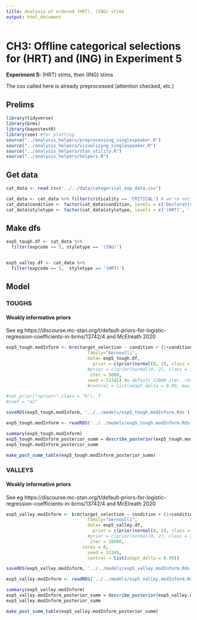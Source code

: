```yaml
---
title: Analysis of ordered (HRT), (ING) stims
output: html_document
---
```


# CH3: Offline categorical selections for (HRT) and (ING) in Experiment 5 
**Experiment 5:** (HRT) stims, then (ING) stims

The csv called here is already preprocessed (attention checked, etc.)

## Prelims

```r
library(tidyverse)
library(brms)
library(bayestestR)
library(see) #for plotting
source("../analysis_helpers/preprocessing_singlespeaker.R")
source("../analysis_helpers/visualizing_singlespeaker.R")
source("../analysis_helpers/stan_utility.R")
source("../analysis_helpers/helpers.R")
```

## Get data

```r
cat_data <- read.csv('../../data/categorical_exp_data.csv')

```

```r
cat_data <- cat_data %>% filter(criticality == 'CRITICAL') # we're not interested in fillers 
cat_data$condition <- factor(cat_data$condition, levels = c('Declarative' , 'HRT', 'ing', 'in'))
cat_data$styletype <- factor(cat_data$styletype, levels = c('(HRT)', '(ING)'))
```

## Make dfs

```r
exp5_tough.df <- cat_data %>%
  filter(expcode == 5, styletype == '(ING)') 


exp5_valley.df <- cat_data %>%
  filter(expcode == 5,  styletype == '(HRT)') 
```



## Model

### TOUGHS

#### Weakly informative priors
See eg https://discourse.mc-stan.org/t/default-priors-for-logistic-regression-coefficients-in-brms/13742/4 and McElreath 2020

```r
exp5_tough.modInform <- brm(target_selection ~ condition + (1+condition|participant) + (1+condition|stim_type), 
                               family="bernoulli", 
                               data= exp5_tough.df,
                                 prior = c(prior(normal(0, 2), class = b)),
                               #prior = c(prior(normal(0, 2), class = Intercept), prior(normal(0, 2), class = b)),
                                iter = 5000,
                               seed = 12345) #w default (2000 iter, rhat)
                               #control = list(adapt_delta = 0.99, max_treedepth = 15))

#set_prior("<prior>",class = "b"). T
#coef = "x2"
```

```r
saveRDS(exp5_tough.modInform, '../../models/exp5_tough.modInform.Rds')
```

```r
exp5_tough.modInform <- readRDS('../../models/exp5_tough.modInform.Rds')
```

```r
summary(exp5_tough.modInform)
exp5_tough.modInform_posterior_summ = describe_posterior(exp5_tough.modInform, centrality = "MAP", test = c("p_direction","rope"), ci=0.95, rope_ci=1)
exp5_tough.modInform_posterior_summ
```


```r
make_post_summ_table(exp5_tough.modInform_posterior_summ)
```


### VALLEYS

#### Weakly informative priors
See eg https://discourse.mc-stan.org/t/default-priors-for-logistic-regression-coefficients-in-brms/13742/4 and McElreath 2020

```r
exp5_valley.modInform <- brm(target_selection ~ condition + (1+condition|participant) + (1+condition|stim_type), 
                               family="bernoulli", 
                               data= exp5_valley.df,
                                 prior = c(prior(normal(0, 2), class = b)),
                               #prior = c(prior(normal(0, 2), class = Intercept), prior(normal(0, 2), class = b)),
                                iter = 10000,
                             cores = 8,
                               seed = 12345,
                               control = list(adapt_delta = 0.99))
```

```r
saveRDS(exp5_valley.modInform, '../../models/exp5_valley.modInform.Rds')
```

```r
exp5_valley.modInform <- readRDS('../../models/exp5_valley.modInform.Rds')
```

```r
summary(exp5_valley.modInform)
exp5_valley.modInform_posterior_summ = describe_posterior(exp5_valley.modInform, centrality = "MAP", test = c("p_direction","rope"), ci=0.95, rope_ci=1)
exp5_valley.modInform_posterior_summ
```


```r
make_post_summ_table(exp5_valley.modInform_posterior_summ)
```